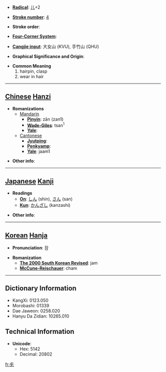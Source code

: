 * '''[[Wiktionary:Chinese radical index| Radical]]''': [[Wiktionary:Chinese radical index 儿|儿]]+2

* '''[[Wiktionary:Chinese total strokes index|Stroke number]]''': [[Wiktionary:Chinese total strokes index 4|4]]

* '''Stroke order''': 

* '''[[Wiktionary:Chinese four corner index|Four-Corner System]]''': 

* '''[[Wiktionary:Chinese Cangjie index|Cangjie input]]''': 大女山 (KVU), 手竹山 (QHU)

* '''Graphical Significance and Origin''': 

* '''Common Meaning'''
*#hairpin, clasp
*# wear in hair


----

== [[Chinese]] [[Hanzi]] ==

* '''Romanizations'''
** [[Mandarin]]
*** '''[[Pinyin]]''': zān (zan1)
*** '''[[Wade-Giles]]''': tsan<sup>1</sup>
*** '''[[Yale]]''': 
**[[Cantonese]]
***'''[[Jyutping]]''':
***'''[[Penkyamp]]''': 
***'''[[Yale]]''': jaam1

* '''Other info''': 

----

== [[Japanese]] [[Kanji]] ==

* '''Readings'''
** '''[[On]]''': [[しん]] (shin), [[さん]] (san)
** '''[[Kun]]''': [[かんざし]] (kanzashi)

* '''Other info''':  

----

== [[Korean]] [[Hanja]] ==

* '''Pronunciation''': 잠

* '''Romanization'''
** '''[[The 2000 South Korean Revised Romanization|The 2000 South Korean Revised]]''': jam
** '''[[McCune-Reischauer]]''': cham

----

== Dictionary Information ==

* KangXi: 0123.050
* Morobashi: 01339
* Dae Jaweon: 0258.020
* Hanyu Da Zidian: 10265.010

== Technical Information ==

* '''Unicode''':
** Hex: 5142
** Decimal: 20802

[[fr:兂]]